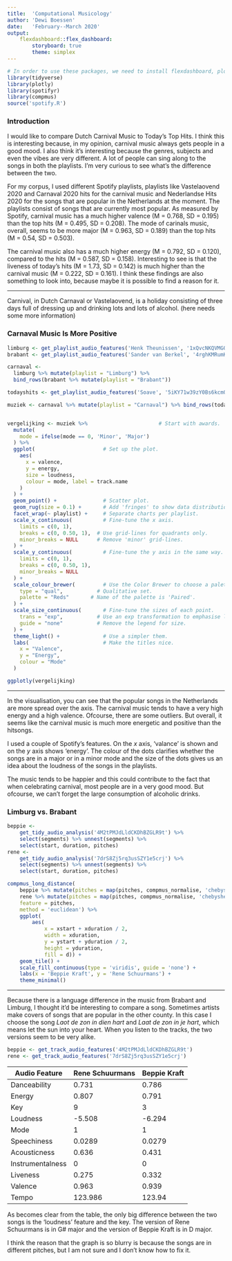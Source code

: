 ```yaml
---
title:  'Computational Musicology'
author: 'Dewi Boessen'
date:   'February--March 2020'
output: 
    flexdashboard::flex_dashboard:
        storyboard: true
        theme: simplex
---
```


```r
# In order to use these packages, we need to install flexdashboard, plotly, and Cairo.
library(tidyverse)
library(plotly)
library(spotifyr)
library(compmus)
source('spotify.R')
```

### Introduction

I would like to compare Dutch Carnival Music to Today's Top Hits. I think this is interesting because, in my opinion, carnival music always gets people in a good mood. I also think it's interesting because the genres, subjects and even the vibes are very different. A lot of people can sing along to the songs in both the playlists. I'm very curious to see what's the difference between the two.

For my corpus, I used different Spotify playlists, playlists like Vastelaovend 2020 and Carnaval 2020 hits for the carnival music and Nederlandse Hits 2020 for the songs that are popular in the Netherlands at the moment. The playlists consist of songs that are currently most popular. As measured by Spotify, carnival music has a much higher valence (M = 0.768, SD = 0.195) than the top hits (M = 0.495, SD = 0.208). The mode of carinals music, overall, seems to be more major (M = 0.963, SD = 0.189) than the top hits (M = 0.54, SD = 0.503).

The carnival music also has a much higher energy (M = 0.792, SD = 0.120), compared to the hits (M = 0.587, SD = 0.158). Interesting to see is that the liveness of today's hits (M = 1.73, SD = 0.142) is much higher than the carnival music (M = 0.222, SD = 0.161). I think these findings are also something to look into, because maybe it is possible to find a reason for it.


***

Carnival, in Dutch Carnaval or Vastelaovend, is a holiday consisting of three days full of dressing up and drinking lots and lots of alcohol. (here needs some more information)


### Carnaval Music Is More Positive

```r

limburg <- get_playlist_audio_features('Henk Theunissen', '1xQvcNKQVMGOsuZK6nXx9a')
brabant <- get_playlist_audio_features('Sander van Berkel', '4rghKMRumKCenvOxbmjwmL')

carnaval <-
  limburg %>% mutate(playlist = "Limburg") %>%
  bind_rows(brabant %>% mutate(playlist = "Brabant"))

todayshits <- get_playlist_audio_features('Soave', '5iKY71w39zY0Bs6kcmOK2Z')

muziek <- carnaval %>% mutate(playlist = "Carnaval") %>% bind_rows(todayshits %>% mutate(playlist = "Hits in Nederland 2020"))


vergelijking <- muziek %>%                       # Start with awards.
  mutate(
    mode = ifelse(mode == 0, 'Minor', 'Major')
  ) %>%
  ggplot(                      # Set up the plot.
    aes(
      x = valence,
      y = energy,
      size = loudness,
      colour = mode, label = track.name
    )
  ) +
  geom_point() +               # Scatter plot.
  geom_rug(size = 0.1) +       # Add 'fringes' to show data distribution.
  facet_wrap(~ playlist) +     # Separate charts per playlist.
  scale_x_continuous(          # Fine-tune the x axis.
    limits = c(0, 1),
    breaks = c(0, 0.50, 1),  # Use grid-lines for quadrants only.
    minor_breaks = NULL      # Remove 'minor' grid-lines.
  ) +
  scale_y_continuous(          # Fine-tune the y axis in the same way.
    limits = c(0, 1),
    breaks = c(0, 0.50, 1),
    minor_breaks = NULL
  ) +
  scale_colour_brewer(         # Use the Color Brewer to choose a palette.
    type = "qual",           # Qualitative set.
    palette = "Reds"       # Name of the palette is 'Paired'.
  ) +
  scale_size_continuous(       # Fine-tune the sizes of each point.
    trans = "exp",           # Use an exp transformation to emphasise loud.
    guide = "none"           # Remove the legend for size.
  ) +
  theme_light() +              # Use a simpler them.
  labs(                        # Make the titles nice.
    x = "Valence",
    y = "Energy",
    colour = "Mode"
  )

ggplotly(vergelijking)

```

***

In the visualisation, you can see that the popular songs in the Netherlands are more spread over the axis. The carnival music tends to have a very high energy and a high valence. Ofcourse, there are some outliers. But overall, it seems like the carnival music is much more energetic and positive than the hitsongs. 

I used a couple of Spotify's features. On the *x* axis, 'valance' is shown and on the *y* axis shows 'energy'. The colour of the dots clarifies whether the songs are in a major or in a minor mode and the size of the dots gives us an idea about the loudness of the songs in the playlists.

The music tends to be happier and this could contribute to the fact that when celebrating carnival, most people are in a very good mood. But ofcourse, we can't forget the large consumption of alcoholic drinks.


### Limburg vs. Brabant

```r
beppie <- 
    get_tidy_audio_analysis('4M2tPMJdLldCKDhBZGLR9t') %>% 
    select(segments) %>% unnest(segments) %>% 
    select(start, duration, pitches)
rene <- 
    get_tidy_audio_analysis('7drS8Zj5rq3usSZY1e5crj') %>% 
    select(segments) %>% unnest(segments) %>% 
    select(start, duration, pitches)

compmus_long_distance(
    beppie %>% mutate(pitches = map(pitches, compmus_normalise, 'chebyshev')),
    rene %>% mutate(pitches = map(pitches, compmus_normalise, 'chebyshev')),
    feature = pitches,
    method = 'euclidean') %>% 
    ggplot(
        aes(
            x = xstart + xduration / 2, 
            width = xduration,
            y = ystart + yduration / 2,
            height = yduration,
            fill = d)) + 
    geom_tile() +
    scale_fill_continuous(type = 'viridis', guide = 'none') +
    labs(x = 'Beppie Kraft', y = 'Rene Schuurmans') +
    theme_minimal()

```

***

Because there is a language difference in the music from Brabant and Limburg, I thought it'd be interesting to compare a song. Sometimes artists make covers of songs that are popular in the other county. In this case I choose the song *Laot de zon in dien hart* and *Laat de zon in je hart*, which means let the sun into your heart. When you listen to the tracks, the two versions seem to be very alike.

```r

beppie <- get_track_audio_features('4M2tPMJdLldCKDhBZGLR9t')
rene <- get_track_audio_features('7drS8Zj5rq3usSZY1e5crj')

``` 
|Audio Feature    |Rene Schuurmans|Beppie Kraft|
|-----------------|---------------|------------|
|Danceability     |0.731	        |0.786       |
|Energy	          |0.807	        |0.791       |
|Key	            |9	            |3           |
|Loudness         |-5.508	        |-6.294      |
|Mode	            |1              |1           |
|Speechiness      |0.0289	        |0.0279      |
|Acousticness	    |0.636          |0.431       |
|Instrumentalness	|0	            |0           |
|Liveness	        |0.275	        |0.332       |
|Valence	        |0.963	        |0.939       |
|Tempo	          |123.986	      |123.94      |

As becomes clear from the table, the only big difference between the two songs is the 'loudness' feature and the key. The version of Rene Schuurmans is in G# major and the version of Beppie Kraft is in D major.

I think the reason that the graph is so blurry is because the songs are in different pitches, but I am not sure and I don't know how to fix it.